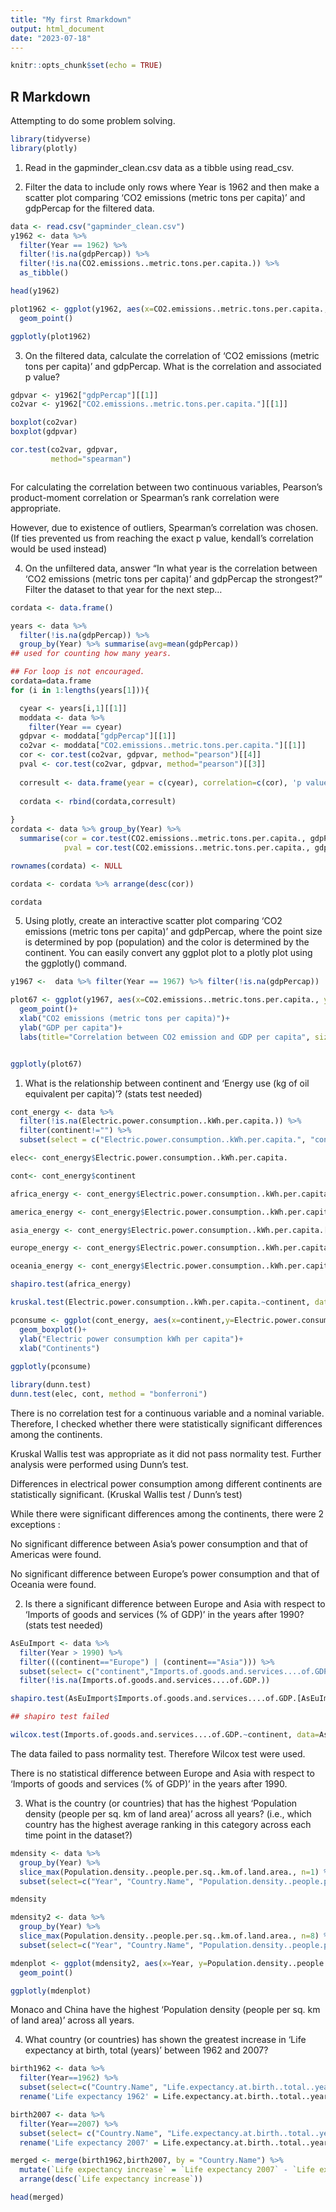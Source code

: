 ```yaml
---
title: "My first Rmarkdown"
output: html_document
date: "2023-07-18"
---
```


```r
knitr::opts_chunk$set(echo = TRUE)
```

## R Markdown

Attempting to do some problem solving.

```r
library(tidyverse)
library(plotly)
```

1. Read in the gapminder_clean.csv data as a tibble using read_csv.

2. Filter the data to include only rows where Year is 1962 and then make a scatter plot comparing 'CO2 emissions (metric tons per capita)' and gdpPercap for the filtered data.

```r
data <- read.csv("gapminder_clean.csv")
y1962 <- data %>% 
  filter(Year == 1962) %>% 
  filter(!is.na(gdpPercap)) %>%
  filter(!is.na(CO2.emissions..metric.tons.per.capita.)) %>%
  as_tibble()

head(y1962)

plot1962 <- ggplot(y1962, aes(x=CO2.emissions..metric.tons.per.capita., y=gdpPercap))+
  geom_point()

ggplotly(plot1962)

```

3. On the filtered data, calculate the correlation of 'CO2 emissions (metric tons per capita)' and gdpPercap. What is the correlation and associated p value?

```r
gdpvar <- y1962["gdpPercap"][[1]]
co2var <- y1962["CO2.emissions..metric.tons.per.capita."][[1]]

boxplot(co2var)
boxplot(gdpvar)

cor.test(co2var, gdpvar, 
         method="spearman")



```
For calculating the correlation between two continuous variables, Pearson's product-moment correlation or Spearman's rank correlation were appropriate.

However, due to existence of outliers, Spearman's correlation was chosen. (If ties prevented us from reaching the exact p value, kendall's correlation would be used instead)


4. On the unfiltered data, answer "In what year is the correlation between 'CO2 emissions (metric tons per capita)' and gdpPercap the strongest?" Filter the dataset to that year for the next step...

```r
cordata <- data.frame()

years <- data %>% 
  filter(!is.na(gdpPercap)) %>%
  group_by(Year) %>% summarise(avg=mean(gdpPercap))
## used for counting how many years.
```

```r
## For loop is not encouraged.
cordata=data.frame
for (i in 1:lengths(years[1])){

  cyear <- years[i,1][[1]]
  moddata <- data %>%
    filter(Year == cyear)
  gdpvar <- moddata["gdpPercap"][[1]]
  co2var <- moddata["CO2.emissions..metric.tons.per.capita."][[1]]
  cor <- cor.test(co2var, gdpvar, method="pearson")[[4]]
  pval <- cor.test(co2var, gdpvar, method="pearson")[[3]]
  
  corresult <- data.frame(year = c(cyear), correlation=c(cor), 'p value'=c(pval))
  
  cordata <- rbind(cordata,corresult)
    
}
cordata <- data %>% group_by(Year) %>%
  summarise(cor = cor.test(CO2.emissions..metric.tons.per.capita., gdpPercap, method="spearman")[[4]],
            pval = cor.test(CO2.emissions..metric.tons.per.capita., gdpPercap, method="spearman")[[3]])

rownames(cordata) <- NULL

cordata <- cordata %>% arrange(desc(cor))

cordata
```

5. Using plotly, create an interactive scatter plot comparing 'CO2 emissions (metric tons per capita)' and gdpPercap, where the point size is determined by pop (population) and the color is determined by the continent. You can easily convert any ggplot plot to a plotly plot using the ggplotly() command.

```r

y1967 <-  data %>% filter(Year == 1967) %>% filter(!is.na(gdpPercap))

plot67 <- ggplot(y1967, aes(x=CO2.emissions..metric.tons.per.capita., y=gdpPercap, size=pop, color=continent))+
  geom_point()+
  xlab("CO2 emissions (metric tons per capita)")+
  ylab("GDP per capita")+
  labs(title="Correlation between CO2 emission and GDP per capita", size = "")


ggplotly(plot67)

```


1. What is the relationship between continent and 'Energy use (kg of oil equivalent per capita)'? (stats test needed)

```r
cont_energy <- data %>%
  filter(!is.na(Electric.power.consumption..kWh.per.capita.)) %>%
  filter(continent!="") %>%
  subset(select = c("Electric.power.consumption..kWh.per.capita.", "continent"))

elec<- cont_energy$Electric.power.consumption..kWh.per.capita.

cont<- cont_energy$continent

africa_energy <- cont_energy$Electric.power.consumption..kWh.per.capita.[cont_energy$continent=="Africa"]

america_energy <- cont_energy$Electric.power.consumption..kWh.per.capita.[cont_energy$continent=="Americas"]

asia_energy <- cont_energy$Electric.power.consumption..kWh.per.capita.[cont_energy$continent=="Asia"]

europe_energy <- cont_energy$Electric.power.consumption..kWh.per.capita.[cont_energy$continent=="Europe"]

oceania_energy <- cont_energy$Electric.power.consumption..kWh.per.capita.[cont_energy$continent=="Oceania"]

shapiro.test(africa_energy)

kruskal.test(Electric.power.consumption..kWh.per.capita.~continent, data=cont_energy)

pconsume <- ggplot(cont_energy, aes(x=continent,y=Electric.power.consumption..kWh.per.capita.))+
  geom_boxplot()+
  ylab("Electric power consumption kWh per capita")+
  xlab("Continents")
  
ggplotly(pconsume)
```
```r
library(dunn.test)
dunn.test(elec, cont, method = "bonferroni")

```
There is no correlation test for a continuous variable and a nominal variable. Therefore, I checked whether there were statistically significant differences among the continents.

Kruskal Wallis test was appropriate as it did not pass normality test. Further analysis were performed using Dunn's test.

Differences in electrical power consumption among different continents are statistically significant. (Kruskal Wallis test / Dunn's test)

While there were significant differences among the continents, there were 2 exceptions :

No significant difference between Asia's power consumption and that of Americas were found.

No significant difference between Europe's power consumption and that of Oceania were found.



2. Is there a significant difference between Europe and Asia with respect to 'Imports of goods and services (% of GDP)' in the years after 1990? (stats test needed)


```r
AsEuImport <- data %>% 
  filter(Year > 1990) %>%
  filter(((continent=="Europe") | (continent=="Asia"))) %>%
  subset(select= c("continent","Imports.of.goods.and.services....of.GDP.")) %>%
  filter(!is.na(Imports.of.goods.and.services....of.GDP.))

shapiro.test(AsEuImport$Imports.of.goods.and.services....of.GDP.[AsEuImport$continent=="Asia"])

## shapiro test failed

wilcox.test(Imports.of.goods.and.services....of.GDP.~continent, data=AsEuImport)
```
The data failed to pass normality test. Therefore Wilcox test were used.

There is no statistical difference between Europe and Asia with respect to 'Imports of goods and services (% of GDP)' in the years after 1990.

3. What is the country (or countries) that has the highest 'Population density (people per sq. km of land area)' across all years? (i.e., which country has the highest average ranking in this category across each time point in the dataset?)


```r

mdensity <- data %>%
  group_by(Year) %>%
  slice_max(Population.density..people.per.sq..km.of.land.area., n=1) %>%
  subset(select=c("Year", "Country.Name", "Population.density..people.per.sq..km.of.land.area."))

mdensity

```


```r

mdensity2 <- data %>%
  group_by(Year) %>%
  slice_max(Population.density..people.per.sq..km.of.land.area., n=8) %>%
  subset(select=c("Year", "Country.Name", "Population.density..people.per.sq..km.of.land.area."))

mdenplot <- ggplot(mdensity2, aes(x=Year, y=Population.density..people.per.sq..km.of.land.area., color=Country.Name))+
  geom_point()

ggplotly(mdenplot)

```
Monaco and China have the highest 'Population density (people per sq. km of land area)' across all years.

4. What country (or countries) has shown the greatest increase in 'Life expectancy at birth, total (years)' between 1962 and 2007?

```r

birth1962 <- data %>%
  filter(Year==1962) %>%
  subset(select=c("Country.Name", "Life.expectancy.at.birth..total..years.")) %>%
  rename('Life expectancy 1962' = Life.expectancy.at.birth..total..years.)

birth2007 <- data %>%
  filter(Year==2007) %>%
  subset(select= c("Country.Name", "Life.expectancy.at.birth..total..years.")) %>%
  rename('Life expectancy 2007' = Life.expectancy.at.birth..total..years.)

merged <- merge(birth1962,birth2007, by = "Country.Name") %>%
  mutate(`Life expectancy increase` = `Life expectancy 2007` - `Life expectancy 1962`) %>%
  arrange(desc(`Life expectancy increase`))

head(merged)

```